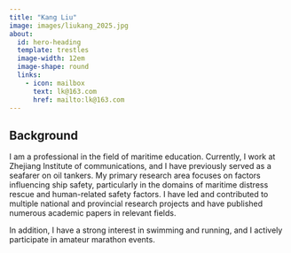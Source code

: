 ```yaml
---
title: "Kang Liu"
image: images/liukang_2025.jpg
about:
  id: hero-heading
  template: trestles
  image-width: 12em
  image-shape: round
  links:
    - icon: mailbox
      text: lk@163.com
      href: mailto:lk@163.com
---
```


::: {#hero-heading}
## Background
I am a professional in the field of maritime education. Currently, I work at Zhejiang Institute of communications, and I have previously served as a seafarer on oil tankers. 
My primary research area focuses on factors influencing ship safety, particularly in the domains of maritime distress rescue and human-related safety factors. I have led and contributed to multiple national and provincial research projects and have published numerous academic papers in relevant fields.

In addition, I have a strong interest in swimming and running, and I actively participate in amateur marathon events.
:::